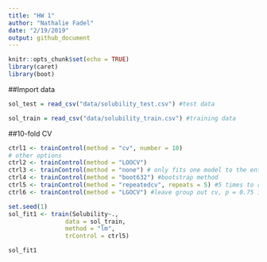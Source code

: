 ```yaml
---
title: "HW 1"
author: "Nathalie Fadel"
date: "2/19/2019"
output: github_document
---
```


```r
knitr::opts_chunk$set(echo = TRUE)
library(caret)
library(boot)

```

##Import data
```r
sol_test = read_csv("data/solubility_test.csv") #test data

sol_train = read_csv("data/solubility_train.csv") #training data
```

##10-fold CV
```r
ctrl1 <- trainControl(method = "cv", number = 10)
# other options
ctrl2 <- trainControl(method = "LOOCV")
ctrl3 <- trainControl(method = "none") # only fits one model to the entire training set
ctrl4 <- trainControl(method = "boot632") #bootstrap method
ctrl5 <- trainControl(method = "repeatedcv", repeats = 5) #5 times to repeat cv
ctrl6 <- trainControl(method = "LGOCV") #leave group out cv, p = 0.75 is default, number = 25 is default

set.seed(1)
sol_fit1 <- train(Solubility~., 
                data = sol_train, 
                method = "lm", 
                trControl = ctrl5)

sol_fit1
```

